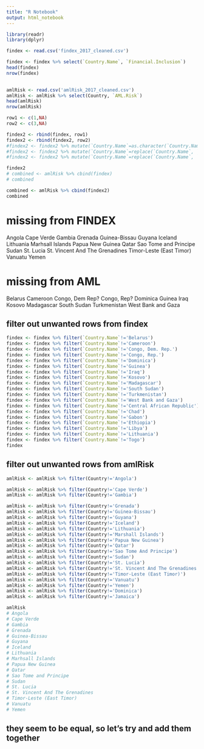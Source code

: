 ```yaml
---
title: "R Notebook"
output: html_notebook
---
```

 

```r
library(readr)
library(dplyr)

findex <- read.csv('findex_2017_cleaned.csv')

findex <- findex %>% select(`Country.Name`, `Financial.Inclusion`)
head(findex)
nrow(findex)
 
```

```r
amlRisk <- read.csv('amlRisk_2017_cleaned.csv')
amlRisk <- amlRisk %>% select(Country, `AML.Risk`)
head(amlRisk)
nrow(amlRisk)
```

```r

row1 <- c(1,NA)
row2 <- c(3,NA)

findex2 <- rbind(findex, row1)
findex2 <- rbind(findex2, row2)
#findex2 <- findex2 %>% mutate(`Country.Name`=as.character(`Country.Name`))
#findex2 <- findex2 %>% mutate(`Country.Name`=replace(`Country.Name`, `Financial.Inclusion`=="Extra", "Extra"))
#findex2 <- findex2 %>% mutate(`Country.Name`=replace(`Country.Name`, `Financial.Inclusion`=="Bonus", "Bonus"))

findex2
# combined <- amlRisk %>% cbind(findex)
# combined
```

```r
combined <- amlRisk %>% cbind(findex2)
combined
```

# missing from FINDEX
Angola
Cape Verde
Gambia
Grenada
Guinea-Bissau
Guyana
Iceland
Lithuania
Marhsall Islands
Papua New Guinea
Qatar
Sao Tome and Principe
Sudan
St. Lucia
St. Vincent And The Grenadines
Timor-Leste (East Timor)
Vanuatu
Yemen

# missing from AML
Belarus
Cameroon
Congo, Dem Rep? 
Congo, Rep? 
Dominica
Guinea
Iraq
Kosovo
Madagascar
South Sudan
Turkmenistan
West Bank and Gaza

## filter out unwanted rows from findex
```r

findex <- findex %>% filter(`Country.Name`!='Belarus')
findex <- findex %>% filter(`Country.Name`!='Cameroon')
findex <- findex %>% filter(`Country.Name`!='Congo, Dem. Rep.')
findex <- findex %>% filter(`Country.Name`!='Congo, Rep.')
findex <- findex %>% filter(`Country.Name`!='Dominica')
findex <- findex %>% filter(`Country.Name`!='Guinea')
findex <- findex %>% filter(`Country.Name`!='Iraq')
findex <- findex %>% filter(`Country.Name`!='Kosovo')
findex <- findex %>% filter(`Country.Name`!='Madagascar')
findex <- findex %>% filter(`Country.Name`!='South Sudan')
findex <- findex %>% filter(`Country.Name`!='Turkmenistan')
findex <- findex %>% filter(`Country.Name`!='West Bank and Gaza')
findex <- findex %>% filter(`Country.Name`!='Central African Republic')
findex <- findex %>% filter(`Country.Name`!='Chad')
findex <- findex %>% filter(`Country.Name`!='Gabon')
findex <- findex %>% filter(`Country.Name`!='Ethiopia')
findex <- findex %>% filter(`Country.Name`!='Libya')
findex <- findex %>% filter(`Country.Name`!='Lithuania')
findex <- findex %>% filter(`Country.Name`!='Togo')
findex

```

## filter out unwanted rows from amlRisk
```r
amlRisk <- amlRisk %>% filter(Country!='Angola')

amlRisk <- amlRisk %>% filter(Country!='Cape Verde')
amlRisk <- amlRisk %>% filter(Country!='Gambia')

amlRisk <- amlRisk %>% filter(Country!='Grenada')
amlRisk <- amlRisk %>% filter(Country!='Guinea-Bissau')
amlRisk <- amlRisk %>% filter(Country!='Guyana')
amlRisk <- amlRisk %>% filter(Country!='Iceland')
amlRisk <- amlRisk %>% filter(Country!='Lithuania')
amlRisk <- amlRisk %>% filter(Country!='Marshall Islands')
amlRisk <- amlRisk %>% filter(Country!='Papua New Guinea')
amlRisk <- amlRisk %>% filter(Country!='Qatar')
amlRisk <- amlRisk %>% filter(Country!='Sao Tome And Principe')
amlRisk <- amlRisk %>% filter(Country!='Sudan')
amlRisk <- amlRisk %>% filter(Country!='St. Lucia')
amlRisk <- amlRisk %>% filter(Country!='St. Vincent And The Grenadines')
amlRisk <- amlRisk %>% filter(Country!='Timor-Leste (East Timor)')
amlRisk <- amlRisk %>% filter(Country!='Vanuatu')
amlRisk <- amlRisk %>% filter(Country!='Yemen')
amlRisk <- amlRisk %>% filter(Country!='Dominica')
amlRisk <- amlRisk %>% filter(Country!='Jamaica')

amlRisk
# Angola
# Cape Verde
# Gambia
# Grenada
# Guinea-Bissau
# Guyana
# Iceland
# Lithuania
# Marhsall Islands
# Papua New Guinea
# Qatar
# Sao Tome and Principe
# Sudan
# St. Lucia
# St. Vincent And The Grenadines
# Timor-Leste (East Timor)
# Vanuatu
# Yemen


```

## they seem to be equal, so let's try and add them together
```r


```




